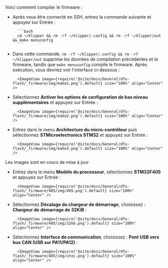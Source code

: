Voici comment compiler le firmware :
* Après vous être connecté en SSH, entrez la commande suivante et appuyez sur Entrée :

        ```bash
        cd ~/klipper && rm -rf ~/klipper/.config && rm -rf ~/klipper/out && make menuconfig
        ```

* Dans cette commande, `rm -rf ~/klipper/.config && rm -rf ~/klipper/out` supprime les données de compilation précédentes et le firmware, tandis que `make menuconfig` compile le firmware. Après exécution, vous devriez voir l'interface ci-dessous :

        <ImageView image={require('@site/docs/General/dfu-flash/_firmware/img/make1.png').default} size="100%" align="Center" />

* Sélectionnez **Activer les options de configuration de bas niveau supplémentaires** et appuyez sur Entrée :

        <ImageView image={require('@site/docs/General/dfu-flash/_firmware/img/make2.png').default} size="100%" align="Center" />

* Entrez dans le menu **Architecture du micro-contrôleur** puis sélectionnez **STMicroelectronics STM32** et appuyez sur Entrée :

        <ImageView image={require('@site/docs/General/dfu-flash/_firmware/img/make3.png').default} size="100%" align="Center" />

Les images sont en cours de mise à jour
* Entrez dans le menu **Modèle du processeur**, sélectionnez **STM32F405** et appuyez sur Entrée :

        <ImageView image={require('@site/docs/General/dfu-flash/_firmware/405/img/405.png').default} size="100%" align="Center" />

* Sélectionnez **Décalage du chargeur de démarrage**, choisissez : **Chargeur de démarrage de 32KiB** :

        <ImageView image={require('@site/docs/General/dfu-flash/_firmware/405/img/32kb.png').default} size="100%" align="Center" />

* Sélectionnez **Interface de communication**, choisissez : **Pont USB vers bus CAN (USB sur PA11/PA12)** :

        <ImageView image={require('@site/docs/General/dfu-flash/_firmware/405/img/utoc.png').default} size="100%" align="Center" />